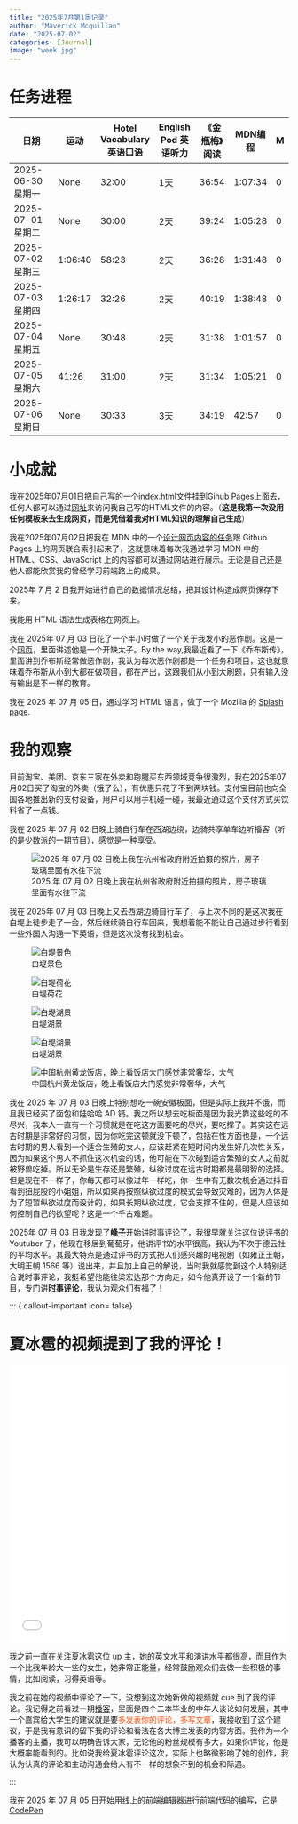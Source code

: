 ```yaml
---
title: "2025年7月第1周记录"
author: "Maverick Mcquillan"
date: "2025-07-02"
categories: [Journal] 
image: "week.jpg" 
---
```



# 任务进程

```{=html}

<style>
table td:first-child {
  width: 170px; 
}
</style>

<table class="table table-bordered table-hover">
  <thead>
    <tr>
      <th>日期</th>
      <th>运动</th>
      <th>Hotel Vacabulary 英语口语</th>
      <th>English Pod 英语听力</th>
      <th>《金瓶梅》阅读</th>
      <th>MDN编程</th>
      <th>M</th>
    </tr>
  </thead>
  <tbody>
    <tr>
      <td>2025-06-30 星期一</td>
      <td class="bg-warning">None</td>
      <td class="bg-success">32:00</td>
      <td>1天</td>
      <td class="bg-success">36:54</td>
      <td class="bg-success">1:07:34</td>
      <td class="bg-success">0</td>
    </tr>
    <tr>
      <td>2025-07-01 星期二</td>
      <td class="bg-warning">None</td>
      <td class="bg-success">30:00</td>
      <td>2天</td>
      <td class="bg-success">39:24</td>
      <td class="bg-success">1:05:28</td>
      <td class="bg-success">0</td>
    </tr>
    <tr>
      <td>2025-07-02 星期三</td>
      <td class="bg-success">1:06:40</td>
      <td class="bg-success">58:23</td>
      <td>2天</td>
      <td class="bg-success">36:28</td>
      <td class="bg-success">1:31:48</td>
      <td class="bg-success">0</td>
    </tr>
    <tr>
      <td>2025-07-03 星期四</td>
      <td class="bg-success">1:26:17</td>
      <td class="bg-success">32:26</td>
      <td>2天</td>
      <td class="bg-success">40:19</td>
      <td class="bg-success">1:38:48</td>
      <td class="bg-success">0</td>
    </tr>
    <tr>
      <td>2025-07-04 星期五</td>
      <td class="bg-warning">None</td>
      <td class="bg-success">30:48</td>
      <td>2天</td>
      <td class="bg-success">31:38</td>
      <td class="bg-success">1:01:57</td>
      <td class="bg-success">0</td>
    </tr>
    <tr>
      <td>2025-07-05 星期六</td>
      <td class="bg-success">41:26</td>
      <td class="bg-success">31:00</td>
      <td>2天</td>
      <td class="bg-success">31:34</td>
      <td class="bg-success">1:05:21</td>
      <td class="bg-success">0</td>
    </tr>

    <tr>
      <td>2025-07-06 星期日</td>
      <td class="bg-warning">None</td>
      <td class="bg-success">30:33</td>
      <td class="bg-info">3天</td>
      <td class="bg-success">34:19</td>
      <td class="bg-success">42:57</td>
      <td class="bg-success">0</td>
    </tr>
  </tbody>
</table>

```



# 小成就

我在2025年07月01日把自己写的一个index.html文件挂到Gihub Pages上面去，任何人都可以通过<a href="https://maverickmcquillan.github.io/testhtml/">网址</a>来访问我自己写的HTML文件的内容。（**这是我第一次没用任何模板来去生成网页，而是凭借着我对HTML知识的理解自己生成**）

我在2025年07月02日把我在 MDN 中的一个<a href="https://maverickmcquillan.github.io/testhtml/assets%202/index.html">设计网页内容的任务</a>跟 Github Pages 上的网页联合索引起来了，这就意味着每次我通过学习 MDN 中的 HTML、CSS、JavaScript 上的内容都可以通过网站进行展示。无论是自己还是他人都能欣赏我的曾经学习前端路上的成果。

2025年 7 月 2 日我开始进行自己的数据情况总结，把其设计构造成网页保存下来。

我能用 HTML 语法生成表格在网页上。

我在 2025年 07 月 03 日花了一个半小时做了一个关于我发小的恶作剧。这是一个<a href="https://maverickmcquillan.github.io/testhtml/assets%202/index.html">网页</a>，里面讲述他是一个开缺太子。By the way,我最近看了一下《乔布斯传》，里面讲到乔布斯经常做恶作剧，我认为每次恶作剧都是一个任务和项目，这也就意味着乔布斯从小到大都在做项目，都在产出，这跟我们从小到大刷题，只有输入没有输出是不一样的教育。

我在 2025 年 07 月 05 日，通过学习 HTML 语言，做了一个 Mozilla 的 <a href="https://maverickmcquillan.github.io/testhtml/mdn-splash-page-start/index.html">Splash page</a>.

# 我的观察

目前淘宝、美团、京东三家在外卖和跑腿买东西领域竞争很激烈，我在2025年07月02日买了淘宝的外卖（饿了么），有优惠只花了不到两块钱。支付宝目前也向全国各地推出新的支付设备，用户可以用手机碰一碰，我最近通过这个支付方式买饮料省了一点钱。

我在 2025 年 07 月 02 日晚上骑自行车在西湖边绕，边骑共享单车边听播客（听的是<a href="https://sspai.typlog.io/episodes/ep140">少数派的一期节目</a>），感觉是一种享受。

![2025 年 07 月 02 日晚上我在杭州省政府附近拍摄的照片，房子玻璃里面有水往下流](1.jpeg)

我在 2025年 07 月 03 日晚上又去西湖边骑自行车了，与上次不同的是这次我在白堤上徒步走了一会，然后继续骑自行车回来，我想着能不能让自己通过步行看到一些外国人沟通一下英语，但是这次没有找到机会。

::: {layout="[[1,1],[1,1],[1]]"}

![白堤景色](bddi1.png)

![白堤荷花](bddi2.png)

![白堤湖景](bddi3.png)

![白堤湖景](bddi5.png)

![中国杭州黄龙饭店，晚上看饭店大门感觉非常奢华，大气](bddi4.png)

:::

我在 2025 年 07 月 03 日晚上特别想吃一碗安徽板面，但是实际上我并不饿，而且我已经买了面包和娃哈哈 AD 钙。我之所以想去吃板面是因为我光靠这些吃的不尽兴，我本人一直有一个习惯就是在吃这方面要吃的尽兴，要吃撑了。其实这在远古时期是非常好的习惯，因为你吃完这顿就没下顿了，包括在性方面也是，一个远古时期的男人看到一个适合生殖的女人，应该赶紧在短时间内发生好几次性关系，因为如果这个男人不抓住这次机会的话，他可能在下次碰到适合繁殖的女人之前就被野兽吃掉。所以无论是生存还是繁殖，纵欲过度在远古时期都是最明智的选择。但是现在不一样了，你每天都可以像过年一样吃，你一生中有无数次机会通过抖音看到扭屁股的小姐姐，所以如果再按照纵欲过度的模式会导致灾难的，因为人体是为了短暂纵欲过度而设计的，如果长期纵欲过度，它会支撑不住的，但是人应该如何控制自己的欲望呢？这是一个千古难题。

2025年 07 月 03 日我发现了<strong><a href="https://www.youtube.com/@fengzi5678">峰子</a></strong>开始讲时事评论了，我很早就关注这位说评书的 Youtuber 了，他现在移居到葡萄牙，他讲评书的水平很高，我认为不次于德云社的平均水平。其最大特点是通过评书的方式把人们感兴趣的电视剧（如雍正王朝，大明王朝 1566 等）说出来，并且加上自己的解说，当时我就感觉到这个人特别适合说时事评论，我挺希望他能往梁宏达那个方向走，如今他真开设了一个新的节目，专门讲<strong><a href="https://www.youtube.com/@谈笑峰声.时评">时事评论</a></strong>，我认为观众们有福了！

::: {.callout-important icon= false}
<h1>夏冰雹的视频提到了我的评论！</h1>

<iframe src="//player.bilibili.com/player.html?isOutside=true&aid=114789342841082&bvid=BV1rD3Mz6Eea&cid=30831676780&p=1" 
style="width: 100%; height: 500px;"
scrolling="no" border="0" frameborder="no" framespacing="0" allowfullscreen="true"></iframe>

我之前一直在关注<a href="https://space.bilibili.com/4324529?spm_id_from=333.788.upinfo.detail.click">夏冰雹</a>这位 up 主，她的英文水平和演讲水平都很高，而且作为一个比我年龄大一些的女生，她非常正能量，经常鼓励观众们去做一些积极的事情，比如阅读，习得英语等。

我之前在她的视频中评论了一下，没想到这次她新做的视频就 cue 到了我的评论。我记得之前看过一期<a href="https://www.xiaoyuzhoufm.com/episode/62d2930f64f141ad81501383">播客</a>，里面是四个二本毕业的中年人谈论如何发展，其中一个嘉宾给大学生的建议就是要<span style="color: orangered">多发表你的评论，多写文章</span>，我接收到了这个建议，于是我有意识的留下我的评论和看法在各大博主发表的内容方面。我作为一个播客的主播，我可以明确告诉大家，无论他的粉丝规模有多大，如果你评论，他是大概率能看到的。比如说我给夏冰雹评论这次，实际上也略微影响了她的创作，我认为认真的评论和主动沟通会给人有不一样的想象不到的机会和际遇。

::: 


我在 2025 年 07 月 05 日开始用线上的前端编辑器进行前端代码的编写，它是<a href="https://codepen.io/your-work">CodePen</a>
 